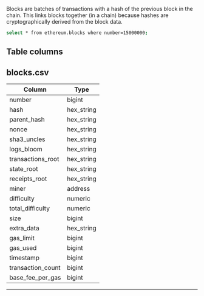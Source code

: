 
Blocks are batches of transactions with a hash of the previous block in the chain. This links blocks together (in a chain) because hashes are cryptographically derived from the block data.

```bash psql
select * from ethereum.blocks where number=15000000;
```

## Table columns

## blocks.csv

Column            | Type               |
------------------|--------------------|
number            | bigint             |
hash              | hex_string         |
parent_hash       | hex_string         |
nonce             | hex_string         |
sha3_uncles       | hex_string         |
logs_bloom        | hex_string         |
transactions_root | hex_string         |
state_root        | hex_string         |
receipts_root     | hex_string         |
miner             | address            |
difficulty        | numeric            |
total_difficulty  | numeric            |
size              | bigint             |
extra_data        | hex_string         |
gas_limit         | bigint             |
gas_used          | bigint             |
timestamp         | bigint             |
transaction_count | bigint             |
base_fee_per_gas     | bigint             |

---

